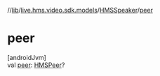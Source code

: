 //[lib](/api-reference/android/v2/home/content)/[live.hms.video.sdk.models](../index)/[HMSSpeaker](index)/[peer](peer)

# peer

[androidJvm]\
val [peer](peer): [HMSPeer](../-h-m-s-peer/index)?
